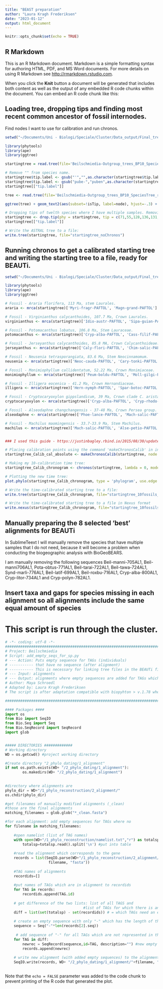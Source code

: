 ```yaml
---
title: "BEAST preparation"
author: "Laura Kragh Frederiksen"
date: "2023-01-12"
output: html_document
---
```


```r
knitr::opts_chunk$set(echo = TRUE)
```

## R Markdown

This is an R Markdown document. Markdown is a simple formatting syntax for authoring HTML, PDF, and MS Word documents. For more details on using R Markdown see <http://rmarkdown.rstudio.com>.

When you click the **Knit** button a document will be generated that includes both content as well as the output of any embedded R code chunks within the document. You can embed an R code chunk like this:


## Loading tree, dropping tips and finding most recent common ancestor of fossil internodes.

Find nodes I want to use for calibration and run chronos.

```r
setwd("~/Documents/Uni - Biologi/Speciale/Cluster/Data_output/Final_tree/Astral")

library(phytools)
library(ape)
library(ggtree)

startingtree = read.tree(file='Beilschmiedia-Outgroup_trees_BP10_SpeciesTree_annotQ_rooted2.tre')

# Remove "" from species name.
startingtree$tip.label <- gsub("'","",as.character(startingtree$tip.label))
startingtree$tip.label <- gsub("pube-","puben",as.character(startingtree$tip.label))
startingtree[["tip.label"]]

tree <- read.tree(file='Beilschmiedia-Outgroup_trees_BP10_SpeciesTree_rooted2.tre')

ggtree(tree) + geom_text2(aes(subset=!isTip, label=node), hjust=-.3) + geom_tiplab()

# Dropping tips of twelth species where I have multiple samples. Removing the tips with the most gaps in the alignments: Synd-marli-777AL1, Pota-obtus-771AL1, Cryp-spath-790AL1, Cryp-polyn-782AL1, Cryp-pervi-781AL1, Cryp-litor-734AL1, Cryp-alba-PAFTOL, Beil-tawa-724AL1, Beil-tarai-722AL1, Beil-roxbu-716AL1, Beil-manni-705AL1, Beil-manni-706AL1, Beil-latif-700AL1.
startingtree <- drop.tip(phy = startingtree, tip = c(71,55,128,136,131,135,95,61,56,82,43,44,74))
startingtree[["tip.label"]]

# Write the ASTRAL tree to a file:
write.tree(startingtree, file="startingtree_noChronos")

```

## Running chronos to get a calibrated starting tree and writing the starting tree to a file, ready for BEAUTi.

```r

setwd("~/Documents/Uni - Biologi/Speciale/Cluster/Data_output/Final_tree/Astral")

library(phytools)
library(ape)
library(ggtree)

# Fossil - Araria florifera, 113 Ma, stem Laurales. 
araria <- mrca(startingtree)['Myri-fragr-PAFTOL', 'Magn-grand-PAFTOL']

# Fossil - Virginianthus calycanthoides, 107.7 Ma, Crown Laurales.
virginianthus <- mrca(startingtree)['Idio-austr-PAFTOL', 'Sipa-guian-PAFTOL']

# Fossil - Potomacanthus lobatus, 106.8 Ma, Stem Lauraceae.
potomacanthus <- mrca(startingtree)['Cryp-alba-PAFTOL', 'Cass-filif-PAFTOL']

# Fossil - Jerseyanthus calycanthoides, 85.8 MA, Crown Calycanthoideae.
jerseyanthus <- mrca(startingtree)['Caly-flori-PAFTOL', 'Chim-salic-PAFTOL']

# Fossil - Neusenia tetrasporangiata, 83.6 Ma, Stem Neocinnamomum.
neusenia <- mrca(startingtree)['Neoc-cauda-PAFTOL', 'Cary-tonki-PAFTOL']

# Fossil - Monimiophyllum callidentatum, 52.22 Ma, Crown Monimiaceae.
monimiophyllum <- mrca(startingtree)['Peum-boldu-PAFTOL', 'Moll-gilgi-PAFTOL']

# Fossil - Illigera eocenica - 41.2 Ma, Crown Hernandiaceae.
illigera <- mrca(startingtree)['Hern-nymph-PAFTOL', 'Spar-botoc-PAFTOL']

# Fossil - Cryptocaryoxylon gippslandicum, 39 Ma, Crown clade C. aristata, C. oubatchensis, C. pluricostata and C. rhodosperma.
cryptocaryoxylon <- mrca(startingtree)['Cryp-alba-PAFTOL', 'Cryp-rhodo-784AL1']

# Fossil - Alseodaphne changchangensis - 37-48 Ma, Crown Persea group.
alseodaphne <- mrca(startingtree)['Phoe-lance-PAFTOL', 'Mach-salic-PAFTOL']

# Fossil - Machilus maomingensis - 33.7-33.9 Ma, Stem Machilus.
machilus <- mrca(startingtree)['Mach-salic-PAFTOL', 'Alse-petio-PAFTOL']


### I used this guide - https://justinbagley.rbind.io/2015/08/30/update-new-functions-for-generating-starting-trees-for-beast-or-starbeast-in-r/

# Placing calibration points using the command 'makeChronosCalib' in interactive mode embedded in the chronos function.
startingtree_Calib_cal_absolute <- makeChronosCalib(startingtree, node = c(156, 135, 222, 145, 139, 160, 146, 151, 149, 137), age.min = c(42.5, 113, 39, 41.2, 85.8, 33.8, 52.22, 83.6, 106.8, 107.7), interactive = FALSE, soft.bounds = FALSE)

# Making my 10-calibration time tree:
startingtree_Calib_chronogram <- chronos(startingtree, lambda = 0, model = 'relaxed', calibration = startingtree_Calib_cal_absolute)

# Plotting the new time tree:
plot.phylo(startingtree_Calib_chronogram, type = 'phylogram', use.edge.length=TRUE, font=3, cex=0.2, no.margin=TRUE)

# Write the time-calibrated starting tree to a file:
write.tree(startingtree_Calib_chronogram, file="startingtree_10fossils_relaxedclock")

# Write the time-calibrated starting tree to a file in Nexus format
write.nexus(startingtree_Calib_chronogram, file="startingtree_10fossils_relaxedclock_nexus")

```

## Manually preparing the 8 selected 'best' alignments for BEAUTi
In SublimeTeext I will manually remove the species that have multiple samples that I do not need, because it will become a problem when conducting the biogeographic analysis with BioGeoBEARS.

I am manually removing the following sequences Beil-manni-705AL1, Beil-manni706AL1, Pota-obtus-771AL1, Beil-tarai-722AL1, Beil-tawa-724AL1, Synd-marli-776AL1, Beil-latif-699AL1, Beil-roxbu-716AL1, Cryp-alba-800AL1, Cryp-litor-734AL1 and Cryp-polyn-782AL1.


## Insert taxa and gaps for species missing in each alignment so all alignments include the same equal amount of species
# This script is run through the cluster.

```python
# -*- coding: utf-8 -*-
###########################################################################
# Project: Beilschmiedia
# Script: add_empty_seqs_for_sp.py
# --- Action: Puts empty sequence for TAGs (individuals)
# ----------- that have no sequence (after alignment)
# ----------- This is necessary for linking tree files in the BEAUTi file before dating in BEAST.
# --- Input: alignments
# --- Output: alignments where empty sequences are added for TAGs which do not have alignment
# Author: Maya Schroedl
# Adapted by: Laura Kragh Frederiksen 
# The script is after adaptation compatible with biopyhton > v.1.78 where the Bio.Alphabet module is no longer included.

###########################################################################

#### Packages ####
import os
from Bio import SeqIO
from Bio.Seq import Seq
from Bio.SeqRecord import SeqRecord
import glob


##### DIRECTORIES #############
# Working directory
WD = os.getcwd() #project working directory

#Create directory "2_phylo_dating/1_alignment"
if not os.path.exists(WD+ "/2_phylo_dating/1_alignment"):
	    os.makedirs(WD+ "/2_phylo_dating/1_alignment")
	    
	    
#directory where alignments are
phylo_dir = WD+"/1_phylo_reconstruction/2_alignment/"
os.chdir(phylo_dir)

#get filenames of manually modified alignments (_clean)
#those are the final alignments
matching_filenames = glob.glob("*_clean.fasta") 

#for each alignment: add empty sequences for TAGs where no
for filename in matching_filenames:
    
    #open namelist (list of TAG names)
    with open(WD+"/1_phylo_reconstruction/namelist.txt","r") as totalsp:
        totalsp=totalsp.read().split('\n') #put into table
    
    #read the alignment which corresponds to the gene
    records = list(SeqIO.parse(WD+"/1_phylo_reconstruction/2_alignment/"+
                    filename, "fasta"))
    
    #TAG names of alignments
    recordids=[]
    
    #put names of TAGs which are in alignment to recordids
    for TAG in records:
        recordids.append(TAG.id)
        
    # get difference of the two lists: list of all TAGS and 
                                    #list of TAGs for which there is an alignment
    diff = list(set(totalsp) - set(recordids)) # = which TAGs need an empty sequence added
    
    # create an empty sequence with only "-" which has the length of the alignment
    sequence = Seq("-"*len(records[2].seq)) 
    
     # add sequence of "-" for all TAGs which are not represented in this gene alignment
    for TAG in diff:
        newrec = SeqRecord(sequence,id=TAG, description="") #new empty sequence with TAG id
        records.append(newrec)  
    
    # write new alignment (with added empty sequences) to the alignment folder in the dating folder
    SeqIO.write(records, WD+ "/2_phylo_dating/1_alignment/"+filename, "fasta")    
        

```


Note that the `echo = FALSE` parameter was added to the code chunk to prevent printing of the R code that generated the plot.
